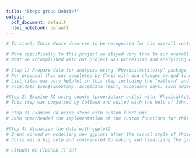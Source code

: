 ```yaml
---
title: "Steps group Debrief"
output:
  pdf_document: default
  html_notebook: default
---
```


```r
# To start, Chris Moore deserves to be recognized for his overall contributions that he made to the group. The resulting outcomes from this project would not have been achieved without him on the team. Not only did he help troubleshoot and problem solve broken code he took the time to explain the problems and solutions to the outher group member benefits. Most impactful to me was him teaching me about implementation of the list.files function specifically combined with specification of the the "pattern" argument for mass importanting data files into R which had a been a major challenge to me. 

# More specifically to this project we stayed very true to our overall proposal and goals as outlined in that document. 
# What we accomplished with our project was processing and analyizing e a small data set (n=4) of 7-day, 24-hour accelerometer PA data, using the ‘PhysicalActivity’ R package and custom R functions. 

# Step 1) Prepare data for analysis using ‘PhysicalActitvity’ package
# Per proposal this was completed by Chris with and changes merged to master via Pull Request to Brent. 
# List.files was very helpful in this step including the "pattern" and "recursive" arguments. PhysicalActivity package functions were incorpated into more customizeable functions for use including:
# acceldata_1sec$TimeStamp, acceldata_reint, acceldata_days. Each added expansions to the imported data frames

#Step 2) Examine PA using counts (proprietary units) with ‘PhysicalActitvity’
# This step was compelted by Colleen and edited with the help of John, and allowed for the impoted data to be summarized. The use of dplyr functions were essential to the data maniupulation in this step learned in class. The use of ifelse() specifally made for easy classifcation of weekday vs weekend days. 

# Step 3) Examine PA using steps with custom functions
# John spearheaded the implementation of the custom functions for this task with the help of Colleen as needed. The main obstacle was to calulcate steps/day for each day of the week summarized into weekday vs weekend output. Again, dplyr functions learned in class helpful in made data the arrangemnemt and manipualtion of data

#Step 4) Visualize the data with ggplot2
# Brent worked on modelling new ggplots after the visual style of those already in the PhyscaActivity package and other published data. Ggplot code was turned into functions. Discovery of themes() was helpful in changing text and axis aesthetics. 
# Chris was a big help and contributed to making and finalizing the graphs and functions. 

# GitHub) WE FIGURED IT OUT


```
